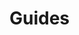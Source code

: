 
# Guides

<div className="grid grid-cols-2 gap-6 mb-4">
	<DocCard
		title="AgGrid Table"
		description="Basic introduction on how to use AgGrid Tables."
		href="/docs/misc/guides/aggrid_table"
	/>
	<DocCard
		title="Table"
		description="Basic introduction on how to the Table component."
		href="/docs/misc/guides/table"
	/>
	<DocCard
		title="Use SQL to build on external APIs using Sequin"
		description="With Sequin, developers can build on top of third-party services like Salesforce or HubSpot using SQL."
		href="/docs/misc/guides/sequin"
	/>
	<DocCard
		title="Build an App that Sends Email with SMTP"
		description="Small tutorial on how to build a Windmill App that uses a SMTP resource to send an email connecting components."
		href="/docs/misc/guides/app_send_email_smtp"
	/>
</div>
